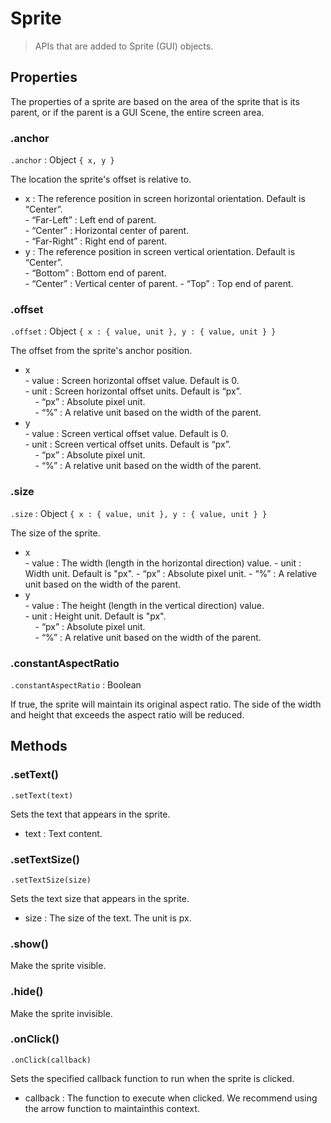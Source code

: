 # Sprite

> APIs that are added to Sprite (GUI) objects.

## Properties

The properties of a sprite are based on the area of the sprite that is its parent, or if the parent is a GUI Scene, the entire screen area.

### .anchor

`.anchor` : Object `{ x, y } `

The location the sprite's offset is relative to.

- x : The reference position in screen horizontal orientation. Default is “Center”.  
  \- “Far-Left” : Left end of parent.  
  \- “Center” : Horizontal center of parent.  
  \- “Far-Right” : Right end of parent.
- y : The reference position in screen vertical orientation. Default is “Center”.  
  \- “Bottom” : Bottom end of parent.  
  \- “Center” : Vertical center of parent.
  \- “Top” : Top end of parent.

### .offset

`.offset` : Object `{ x : { value, unit }, y : { value, unit } } `

The offset from the sprite's anchor position.

- x  
  \- value : Screen horizontal offset value. Default is 0.  
  \- unit : Screen horizontal offset units. Default is “px”.  
  &nbsp;&nbsp;&nbsp;&nbsp;\- “px” : Absolute pixel unit.  
  &nbsp;&nbsp;&nbsp;&nbsp;\- “%” : A relative unit based on the width of the parent.
- y  
  \- value : Screen vertical offset value. Default is 0.  
  \- unit : Screen vertical offset units. Default is “px”.  
  &nbsp;&nbsp;&nbsp;&nbsp;\- “px” : Absolute pixel unit.  
  &nbsp;&nbsp;&nbsp;&nbsp;\- “%” : A relative unit based on the width of the parent.

### .size

`.size` : Object `{ x : { value, unit }, y : { value, unit } } `

The size of the sprite.

- x  
  \- value : The width (length in the horizontal direction) value.
  \- unit : Width unit. Default is "px".
    \- “px” : Absolute pixel unit.
    \- “%” : A relative unit based on the width of the parent.
- y  
  \- value : The height (length in the vertical direction) value.  
  \- unit : Height unit. Default is "px".  
  &nbsp;&nbsp;&nbsp;&nbsp;\- “px” : Absolute pixel unit.  
  &nbsp;&nbsp;&nbsp;&nbsp;\- “%” : A relative unit based on the width of the parent.

### .constantAspectRatio

`.constantAspectRatio` : Boolean

If true, the sprite will maintain its original aspect ratio. The side of the width and height that exceeds the aspect ratio will be reduced.

## Methods

### .setText()

`.setText(text) `

Sets the text that appears in the sprite.

- text : Text content.

### .setTextSize()

`.setTextSize(size) `

Sets the text size that appears in the sprite.

- size : The size of the text. The unit is px.

### .show()

Make the sprite visible.

### .hide()

Make the sprite invisible.

### .onClick()

`.onClick(callback) `

Sets the specified callback function to run when the sprite is clicked.

- callback : The function to execute when clicked. We recommend using the arrow function to maintainthis context.
